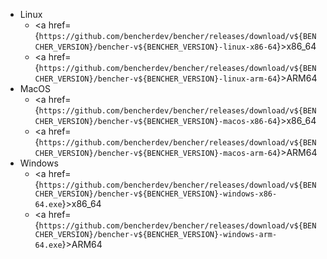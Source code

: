 
- Linux
  - <a href={`https://github.com/bencherdev/bencher/releases/download/v${BENCHER_VERSION}/bencher-v${BENCHER_VERSION}-linux-x86-64`}>x86_64</a>
  - <a href={`https://github.com/bencherdev/bencher/releases/download/v${BENCHER_VERSION}/bencher-v${BENCHER_VERSION}-linux-arm-64`}>ARM64</a>
- MacOS
  - <a href={`https://github.com/bencherdev/bencher/releases/download/v${BENCHER_VERSION}/bencher-v${BENCHER_VERSION}-macos-x86-64`}>x86_64</a>
  - <a href={`https://github.com/bencherdev/bencher/releases/download/v${BENCHER_VERSION}/bencher-v${BENCHER_VERSION}-macos-arm-64`}>ARM64</a>
- Windows
  - <a href={`https://github.com/bencherdev/bencher/releases/download/v${BENCHER_VERSION}/bencher-v${BENCHER_VERSION}-windows-x86-64.exe`}>x86_64</a>
  - <a href={`https://github.com/bencherdev/bencher/releases/download/v${BENCHER_VERSION}/bencher-v${BENCHER_VERSION}-windows-arm-64.exe`}>ARM64</a>
